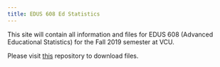 ```yaml
---
title: EDUS 608 Ed Statistics
---
```


<link rel="stylesheet" href="styles.css" type="text/css">

This site will contain all information and files for EDUS 608 (Advanced Educational Statistics) for the Fall 2019 semester at VCU. 

Please visit [this](https://github.com/debusklaneml/edus608f2019) repository to download files. 


